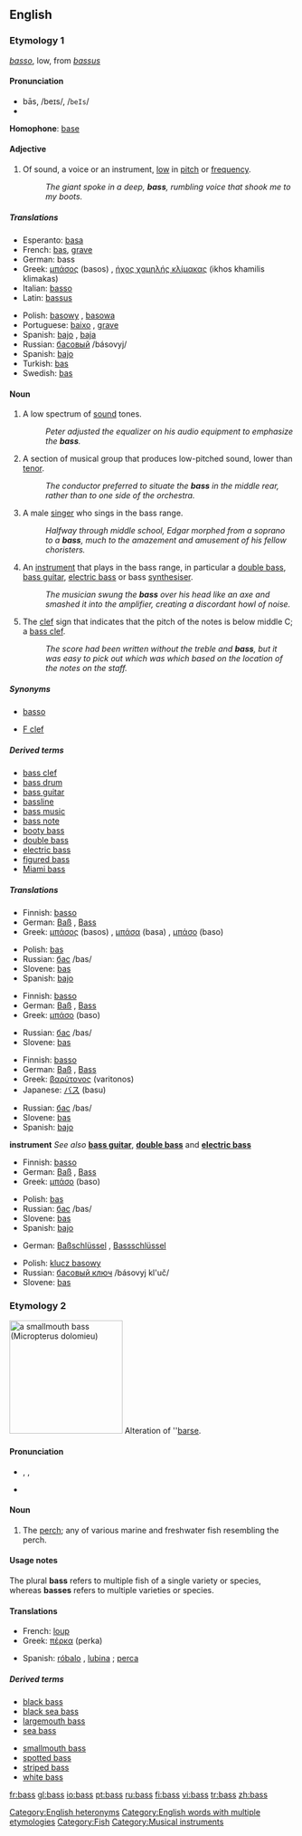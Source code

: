 {{see|bas}}
{{wikipedia}}
==English==

===Etymology 1===
{{It.}} ''[[basso]]'', low, from {{L.}} ''[[bassus]]''

====Pronunciation====
*bās, /beɪs/, /<tt>beIs</tt>/
*{{audio|en-us-bass-low.ogg|Audio (US)}}

'''Homophone''': [[base]]

====Adjective====
{{en-adj}}

# Of sound, a voice or an instrument, [[low]] in [[pitch]] or [[frequency]].
#:''The giant spoke in a deep, '''bass''', rumbling voice that shook me to my boots.''

=====Translations=====
{{trans-top|low in pitch}}
*Esperanto: [[basa]]
*French: [[bas]], [[grave]]
*German: bass
*Greek: [[μπάσος]] (basos) {{m}}, [[ήχος χαμηλής κλίμακας]] (ikhos khamilis klimakas) {{m}}
*Italian: [[basso]] {{m}}
*Latin: [[bassus]] {{m}}
{{trans-mid}}
*Polish: [[basowy]] {{m}}, [[basowa]] {{f}}
*Portuguese: [[baixo]] {{m}}, [[grave]] {{m}}
*Spanish: [[bajo]] {{m}}, [[baja]] {{f}}
*Russian: [[басовый]] /básovyj/
*Spanish: [[bajo]] {{m}}
*Turkish: [[bas]]
*Swedish: [[bas]]
{{trans-bottom}}

====Noun====
{{en-noun|es}}

# A low spectrum of [[sound]] tones.
#:''Peter adjusted the equalizer on his audio equipment to emphasize the '''bass'''.''
# A section of musical group that produces low-pitched sound, lower than [[tenor]].
#:''The conductor preferred to situate the '''bass''' in the middle rear, rather than to one side of the orchestra.''
# A male [[singer]] who sings in the bass range.
#:''Halfway through middle school, Edgar morphed from a soprano to a '''bass''', much to the amazement and amusement of his fellow choristers.''
# An [[instrument]] that plays in the bass range, in particular a [[double bass]], [[bass guitar]], [[electric bass]] or bass [[synthesiser]].
#:''The musician swung the '''bass''' over his head like an axe and smashed it into the amplifier, creating a discordant howl of noise.''
# The [[clef]] sign that indicates that the pitch of the notes is below middle C; a [[bass clef]].
#:''The score had been written without the treble and '''bass''', but it was easy to pick out which was which based on the location of the notes on the staff.''

=====Synonyms=====
*{{i-c|singer}} [[basso]]
*{{i-c|clef}} [[F clef]]

=====Derived terms=====
*[[bass clef]]
*[[bass drum]]
*[[bass guitar]]
*[[bassline]]
*[[bass music]]
*[[bass note]]
*[[booty bass]]
*[[double bass]]
*[[electric bass]]
*[[figured bass]]
*[[Miami bass]]

=====Translations=====

{{trans-top|low spectrum of sound}}
*Finnish: [[basso]]
*German: [[Baß]] {{m}}, [[Bass]] {{m}}
*Greek: [[μπάσος]] (basos) {{m}}, [[μπάσα]] (basa) {{f}}, [[μπάσο]] (baso) {{n}}
{{trans-mid}}
*Polish: [[bas]] {{m}}
*Russian: [[бас]] /bas/ {{m}}
*Slovene: [[bas]] {{m}}
*Spanish: [[bajo]] {{m}}
{{trans-bottom}}

{{trans-top|section of musical group}}
*Finnish: [[basso]]
*German: [[Baß]] {{m}}, [[Bass]] {{m}}
*Greek: [[μπάσο]] (baso) {{n}}
{{trans-mid}}
*Russian: [[бас]] /bas/ {{m}}
*Slovene: [[bas]] {{m}}
{{trans-bottom}}

{{trans-top|singer}}
*Finnish: [[basso]]
*German: [[Baß]] {{m}}, [[Bass]] {{m}}
*Greek: [[βαρύτονος]] (varitonos) {{m}}
*Japanese: [[バス]] (basu)
{{trans-mid}}
*Russian: [[бас]] /bas/ {{m}}
*Slovene: [[bas]] {{m}}
*Spanish: [[bajo]] {{m}}
{{trans-bottom}}

'''instrument'''
''See also'' '''[[bass guitar]]''', '''[[double bass]]''' and '''[[electric bass]]'''
{{top}}
*Finnish: [[basso]]
*German: [[Baß]] {{m}}, [[Bass]] {{m}}
*Greek: [[μπάσο]] (baso) {{n}}
{{mid}}
*Polish: [[bas]] {{m}}
*Russian: [[бас]] /bas/ {{m}}
*Slovene: [[bas]] {{m}}
*Spanish: [[bajo]] {{m}}
{{bottom}}

{{trans-top|clef sign}}
*German: [[Baßschlüssel]] {{m}}, [[Bassschlüssel]] {{m}}
{{trans-mid}}
*Polish: [[klucz basowy]] {{m}}
*Russian: [[басовый ключ]] /básovyj kl'uč/ {{m}}
*Slovene: [[bas]] {{m}}
{{trans-bottom}}

===Etymology 2===
[[Image:Smallmouth_bass.jpg|thumb|right|200px|a smallmouth bass (''Micropterus dolomieu'')]]
Alteration of ''[[barse]].

====Pronunciation====
*{{AHD|băs}}, {{IPA|/bæs/}}, {{SAMPA|/b{s/}}
*{{audio|en-us-bass.ogg|Audio (US)}}

====Noun====
{{en-noun|es|pl2=bass}}

# The [[perch]]; any of various marine and freshwater fish resembling the perch.

====Usage notes====
The plural '''bass''' refers to multiple fish of a single variety or species, whereas '''basses''' refers to multiple varieties or species.

====Translations====
{{rfc-level|Translations at L3+}}
{{top}}
*French: [[loup]] {{m}}
*Greek: [[πέρκα]] (perka) {{f}}
{{mid}}
*Spanish: [[róbalo]] {{m}}, [[lubina]] {{f}}; [[perca]] {{f}} {{italbrac|freshwater}}
{{bottom}}

=====Derived terms=====
{{top2}}
*[[black bass]]
*[[black sea bass]]
*[[largemouth bass]]
*[[sea bass]]
{{mid2}}
*[[smallmouth bass]]
*[[spotted bass]]
*[[striped bass]]
*[[white bass]]
{{bottom}}

[[Category:English heteronyms]]
[[Category:English words with multiple etymologies]]
[[Category:Fish]]
[[Category:Musical instruments]]

[[fr:bass]]
[[gl:bass]]
[[io:bass]]
[[pt:bass]]
[[ru:bass]]
[[fi:bass]]
[[vi:bass]]
[[tr:bass]]
[[zh:bass]]